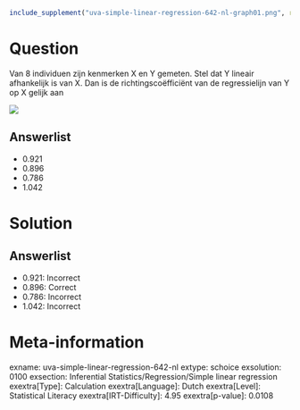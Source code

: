 ```r
include_supplement("uva-simple-linear-regression-642-nl-graph01.png", recursive = TRUE)
```

Question
========

Van 8 individuen zijn kenmerken X en Y gemeten. Stel dat Y lineair
afhankelijk is van X. Dan is de richtingscoëfficiënt van de
regressielijn van Y op X gelijk aan

![](uva-simple-linear-regression-642-nl-graph01.png)

Answerlist
----------

* 0.921
* 0.896
* 0.786
* 1.042

Solution
========

Answerlist
----------

* 0.921: Incorrect
* 0.896: Correct
* 0.786: Incorrect
* 1.042: Incorrect

Meta-information
================
exname: uva-simple-linear-regression-642-nl
extype: schoice
exsolution: 0100
exsection: Inferential Statistics/Regression/Simple linear regression
exextra[Type]: Calculation
exextra[Language]: Dutch
exextra[Level]: Statistical Literacy
exextra[IRT-Difficulty]: 4.95
exextra[p-value]: 0.0108
